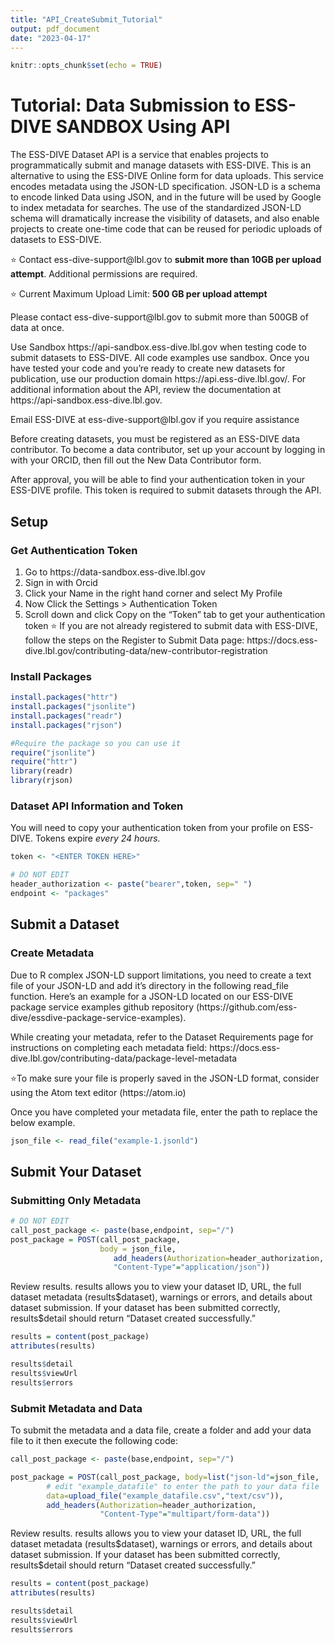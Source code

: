 ```yaml
---
title: "API_CreateSubmit_Tutorial"
output: pdf_document
date: "2023-04-17"
---
```


```r
knitr::opts_chunk$set(echo = TRUE)
```

# Tutorial: Data Submission to ESS-DIVE SANDBOX Using API

The ESS-DIVE Dataset API is a service that enables projects to programmatically submit and manage datasets with ESS-DIVE. This is an alternative to using the ESS-DIVE Online form for data uploads. This service encodes metadata using the JSON-LD specification. JSON-LD is a schema to encode linked Data using JSON, and in the future will be used by Google to index metadata for searches. The use of the standardized JSON-LD schema will dramatically increase the visibility of datasets, and also enable projects to create one-time code that can be reused for periodic uploads of datasets to ESS-DIVE. 

⭐ Contact ess-dive-support@lbl.gov to **submit more than 10GB per upload attempt**. Additional permissions are required.

⭐ Current Maximum Upload Limit: **500 GB per upload attempt** 

Please contact ess-dive-support@lbl.gov to submit more than 500GB of data at once.

Use Sandbox https://api-sandbox.ess-dive.lbl.gov when testing code to submit datasets to ESS-DIVE. All code examples use sandbox. Once you have tested your code and you're ready to create new datasets for publication, use our production domain https://api.ess-dive.lbl.gov/.
For additional information about the API, review the documentation at https://api-sandbox.ess-dive.lbl.gov.

Email ESS-DIVE at ess-dive-support@lbl.gov if you require assistance

Before creating datasets, you must be registered as an ESS-DIVE data contributor. To become a data contributor, set up your account by logging in with your ORCID, then fill out the New Data Contributor form. 

After approval, you will be able to find your authentication token in your ESS-DIVE profile. This token is required to submit datasets through the API.


## Setup
### Get Authentication Token
1. Go to https://data-sandbox.ess-dive.lbl.gov
2. Sign in with Orcid
3. Click your Name in the right hand corner and select My Profile
4. Now Click the Settings > Authentication Token
5. Scroll down and click Copy on the “Token” tab to get your authentication token
⭐️ If you are not already registered to submit data with ESS-DIVE, follow the steps on the Register to Submit Data page: https://docs.ess-dive.lbl.gov/contributing-data/new-contributor-registration


### Install Packages

```r
install.packages("httr")
install.packages("jsonlite")
install.packages("readr")
install.packages("rjson")

#Require the package so you can use it
require("jsonlite")
require("httr")
library(readr)
library(rjson)
```

### Dataset API Information and Token

You will need to copy your authentication token from your profile on ESS-DIVE. Tokens expire *every 24 hours.*

```r
token <- "<ENTER TOKEN HERE>"

# DO NOT EDIT
header_authorization <- paste("bearer",token, sep=" ")
endpoint <- "packages"
```

## Submit a Dataset
### Create Metadata

Due to R complex JSON-LD support limitations, you need to create a text file of your JSON-LD and add it’s directory in the following read_file function. Here’s an example for a JSON-LD located on our ESS-DIVE package service examples github repository (https://github.com/ess-dive/essdive-package-service-examples). 

While creating your metadata, refer to the Dataset Requirements page for instructions on completing each metadata field: https://docs.ess-dive.lbl.gov/contributing-data/package-level-metadata

⭐️To make sure your file is properly saved in the JSON-LD format, consider using the Atom text editor (https://atom.io)

Once you have completed your metadata file, enter the path to replace the below example.
```r
json_file <- read_file("example-1.jsonld")
```


## Submit Your Dataset
### Submitting Only Metadata

```r
# DO NOT EDIT
call_post_package <- paste(base,endpoint, sep="/")
post_package = POST(call_post_package,
                    body = json_file,
                       add_headers(Authorization=header_authorization,
                       "Content-Type"="application/json"))
```

Review results. results allows you to view your dataset ID, URL, the full dataset metadata (results\$dataset), warnings or errors, and details about dataset submission. If your dataset has been submitted correctly, results\$detail should return "Dataset created successfully."
```r
results = content(post_package)
attributes(results)

results$detail
results$viewUrl
results$errors
```

### Submit Metadata and Data
To submit the metadata and a data file, create a folder and add your data file to it then execute the following code:
```r
call_post_package <- paste(base,endpoint, sep="/")

post_package = POST(call_post_package, body=list("json-ld"=json_file, 
        # edit "example_datafile" to enter the path to your data file
        data=upload_file("example_datafile.csv","text/csv")),
        add_headers(Authorization=header_authorization, 
                    "Content-Type"="multipart/form-data"))
```

Review results. results allows you to view your dataset ID, URL, the full dataset metadata (results\$dataset), warnings or errors, and details about dataset submission. If your dataset has been submitted correctly, results\$detail should return "Dataset created successfully."
```r
results = content(post_package)
attributes(results)

results$detail
results$viewUrl
results$errors
```




